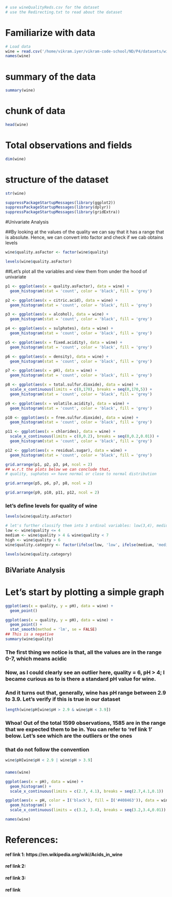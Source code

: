 ```r
# use wineQualityReds.csv for the dataset
# use the Redirecting.txt to read about the dataset
```

# Familiarize with data
```r
# Load data
wine = read.csv('/home/vikram.iyer/vikram-code-school/ND/P4/datasets/wineQualityReds.csv')
names(wine)
```

# summary of the data
```r
summary(wine)
```

# chunk of data
```r
head(wine)
```

# Total observations and fields
```r
dim(wine)
```

# structure of the dataset
```r
str(wine)
```

```r
suppressPackageStartupMessages(library(ggplot2))
suppressPackageStartupMessages(library(dplyr))
suppressPackageStartupMessages(library(gridExtra))
```

#Univariate Analysis

##By looking at the values of the quality we can say that it has a range that is absolute. Hence, we can convert into factor and check if we cab obtains levels

```r
wine$quality.asFactor <- factor(wine$quality)

levels(wine$quality.asFactor)
```

##Let's plot all the variables and view them from under the hood of univariate
```r


p1 <- ggplot(aes(x = quality.asFactor), data = wine) +
  geom_histogram(stat = 'count', color = 'black', fill = 'grey')

p2 <- ggplot(aes(x = citric.acid), data = wine) +
  geom_histogram(stat = 'count', color = 'black', fill = 'grey')

p3 <- ggplot(aes(x = alcohol), data = wine) +
  geom_histogram(stat = 'count', color = 'black', fill = 'grey')

p4 <- ggplot(aes(x = sulphates), data = wine) +
  geom_histogram(stat = 'count', color = 'black', fill = 'grey')

p5 <- ggplot(aes(x = fixed.acidity), data = wine) +
  geom_histogram(stat = 'count', color = 'black', fill = 'grey')

p6 <- ggplot(aes(x = density), data = wine) +
  geom_histogram(stat = 'count', color = 'black', fill = 'grey')

p7 <- ggplot(aes(x = pH), data = wine) +
  geom_histogram(stat = 'count', color = 'black', fill = 'grey')

p8 <- ggplot(aes(x = total.sulfur.dioxide), data = wine) +
  scale_x_continuous(limits = c(0,170), breaks = seq(0,170,5)) +
  geom_histogram(stat = 'count', color = 'black', fill = 'grey')

p9 <- ggplot(aes(x = volatile.acidity), data = wine) +
  geom_histogram(stat = 'count', color = 'black', fill = 'grey')

p10 <- ggplot(aes(x = free.sulfur.dioxide), data = wine) +
  geom_histogram(stat = 'count', color = 'black', fill = 'grey')

p11 <- ggplot(aes(x = chlorides), data = wine) +
  scale_x_continuous(limits = c(0,0.2), breaks = seq(0,0.2,0.01)) +
  geom_histogram(stat = 'count', color = 'black', fill = 'grey')

p12 <- ggplot(aes(x = residual.sugar), data = wine) +
  geom_histogram(stat = 'count', color = 'black', fill = 'grey')
```

```r
grid.arrange(p1, p2, p3, p4, ncol = 2)
## w.r.t the plots below we can conclude that, 
# quality, suphates => have normal or close to normal distribution 
```

```r
grid.arrange(p5, p6, p7, p8, ncol = 2)
```


```r
grid.arrange(p9, p10, p11, p12, ncol = 2)
```

### let's define levels for quality of wine
```r
levels(wine$quality.asFactor)
```

```r
# let's further classify them into 3 ordinal variables: low(3,4), medium(5,6), high(7,8)
low <- wine$quality <= 4
medium <- wine$quality > 4 & wine$quality < 7
high <- wine$quality > 6
wine$quality.category <- factor(ifelse(low, 'low', ifelse(medium, 'medium', 'high')))
```

```r
levels(wine$quality.category)
```

## BiVariate Analysis

# Let's start by plotting a simple graph
```r
ggplot(aes(x = quality, y = pH), data = wine) +
  geom_point()
```

```r
ggplot(aes(x = quality, y = pH), data = wine) +
  geom_point() +
  stat_smooth(method = 'lm', se = FALSE)
## This is a negative
summary(wine$quality)
```


### The first thing we notice is that, all the values are in the range 0-7, which means acidic
### Now, as I could clearly see an outlier here, quality = 6, pH > 4; I became curious as to is there a standard pH value for wine.
### And it turns out that, generally, wine has pH range between 2.9 to 3.9. Let's verify if this is true in our dataset

```r
length(wine$pH[wine$pH > 2.9 & wine$pH < 3.9])
```

### Whoa! Out of the total 1599 observations, 1585 are in the range that we expected them to be in. You can refer to 'ref link 1' below. Let's see which are the outliers or the ones
### that do not follow the convention
```r
wine$pH[wine$pH < 2.9 | wine$pH > 3.9]
```

### 

```r
names(wine)
```
```r
ggplot(aes(x = pH), data = wine) +
  geom_histogram() +
  scale_x_continuous(limits = c(2.7, 4.1), breaks = seq(2.7,4.1,0.1))
```

```r
ggplot(aes(x = pH, color = I('black'), fill = I('#408463')), data = wine) +
  geom_histogram() +
  scale_x_continuous(limits = c(3.2, 3.4), breaks = seq(3.2,3.4,0.01))
```

```r
names(wine)
```



















# References:
#### ref link 1: https://en.wikipedia.org/wiki/Acids_in_wine
#### ref link 2:
#### ref link 3:
#### ref link 